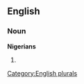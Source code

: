 
==English==

===Noun===
'''Nigerians'''

# {{plural of|[[Nigerian]]}}

[[Category:English plurals]]